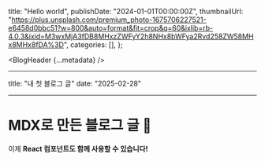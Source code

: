   title: "Hello world",
  publishDate: "2024-01-01T00:00:00Z",
  thumbnailUrl:
    "https://plus.unsplash.com/premium_photo-1675706227521-e6458d0bbc51?w=800&auto=format&fit=crop&q=60&ixlib=rb-4.0.3&ixid=M3wxMjA3fDB8MHxzZWFyY2h8NHx8bWFya2Rvd258ZW58MHx8MHx8fDA%3D",
  categories: [],
};

<BlogHeader {...metadata} />

---

title: "내 첫 블로그 글"
date: "2025-02-28"

---

# MDX로 만든 블로그 글 🚀

이제 **React 컴포넌트도 함께 사용할 수 있습니다!**
